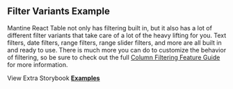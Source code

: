 
<Head>
  <title>{'Filter Variants Example - Mantine React Table Open Docs'}</title>
  <meta
    name="description"
    content="An example of Mantine React Table which shows all of the powerful built-in filter variants."
  />
  <meta
    property="og:title"
    content="Filter Variants Mantine React Table Example"
  />
  <meta
    property="og:description"
    content="An example of Mantine React Table which shows all of the powerful built-in filter variants."
  />
</Head>

## Filter Variants Example

Mantine React Table not only has filtering built in, but it also has a lot of different filter variants that take care of a lot of the heavy lifting for you. Text filters, date filters, range filters, range slider filters, and more are all built in and ready to use. There is much more you can do to customize the behavior of filtering, so be sure to check out the full [Column Filtering Feature Guide](/docs/guides/column-filtering) for more information.

<Examples isPage />

View Extra Storybook **[Examples](https://www.mantine-react-table-open.dev/?path=/story/prop-playground--default)**
